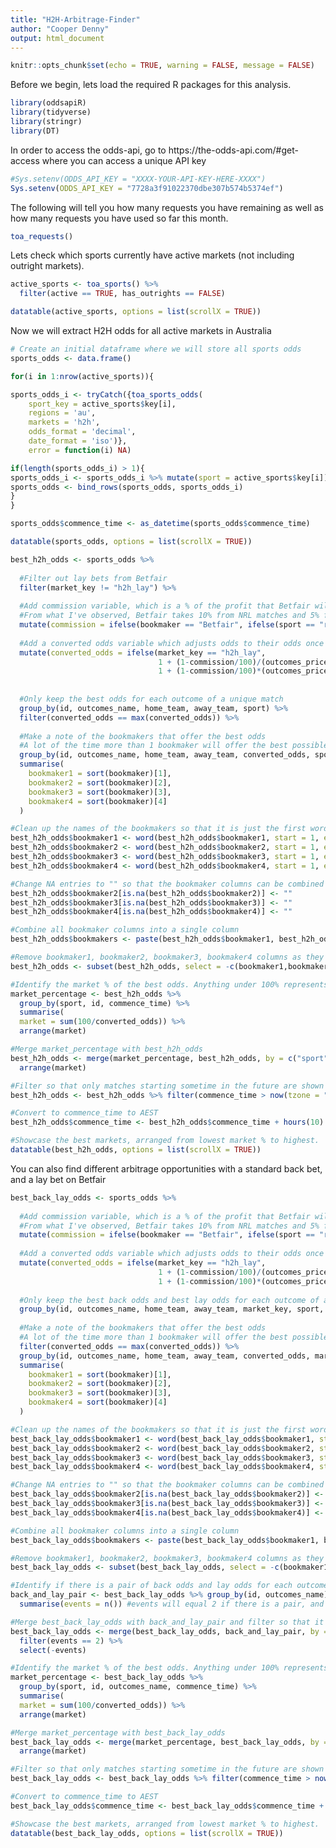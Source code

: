 ```yaml
---
title: "H2H-Arbitrage-Finder"
author: "Cooper Denny"
output: html_document
---
```


```r
knitr::opts_chunk$set(echo = TRUE, warning = FALSE, message = FALSE)
```

Before we begin, lets load the required R packages for this analysis. 
```r
library(oddsapiR)
library(tidyverse)
library(stringr)
library(DT)
```

In order to access the odds-api, go to https://the-odds-api.com/#get-access where you can access a unique API key

```r
#Sys.setenv(ODDS_API_KEY = "XXXX-YOUR-API-KEY-HERE-XXXX")
Sys.setenv(ODDS_API_KEY = "7728a3f91022370dbe307b574b5374ef")
```

The following will tell you how many requests you have remaining as well as how many requests you have used so far this month. 

```r
toa_requests()
```
Lets check which sports currently have active markets (not including outright markets).

```r
active_sports <- toa_sports() %>% 
  filter(active == TRUE, has_outrights == FALSE)

datatable(active_sports, options = list(scrollX = TRUE))
```

Now we will extract H2H odds for all active markets in Australia

```r
# Create an initial dataframe where we will store all sports odds
sports_odds <- data.frame()

for(i in 1:nrow(active_sports)){

sports_odds_i <- tryCatch({toa_sports_odds(
    sport_key = active_sports$key[i],
    regions = 'au',
    markets = 'h2h',
    odds_format = 'decimal',
    date_format = 'iso')}, 
    error = function(i) NA)

if(length(sports_odds_i) > 1){
sports_odds_i <- sports_odds_i %>% mutate(sport = active_sports$key[i])
sports_odds <- bind_rows(sports_odds, sports_odds_i)
}
}

sports_odds$commence_time <- as_datetime(sports_odds$commence_time)
```

```r
datatable(sports_odds, options = list(scrollX = TRUE))
```

```r
best_h2h_odds <- sports_odds %>% 
  
  #Filter out lay bets from Betfair
  filter(market_key != "h2h_lay") %>%
  
  #Add commission variable, which is a % of the profit that Betfair will take from the winnings. 
  #From what I've observed, Betfair takes 10% from NRL matches and 5% from all other sporting events
  mutate(commission = ifelse(bookmaker == "Betfair", ifelse(sport == "rugbyleague_nrl", 10, 5), 0)) %>%
  
  #Add a converted odds variable which adjusts odds to their odds once commission is taken into account
  mutate(converted_odds = ifelse(market_key == "h2h_lay", 
                                 1 + (1-commission/100)/(outcomes_price-1), 
                                 1 + (1-commission/100)*(outcomes_price-1))) %>%
  
  
  #Only keep the best odds for each outcome of a unique match
  group_by(id, outcomes_name, home_team, away_team, sport) %>%
  filter(converted_odds == max(converted_odds)) %>% 
  
  #Make a note of the bookmakers that offer the best odds
  #A lot of the time more than 1 bookmaker will offer the best possible odds you can find. I will note a maximum of 4. 
  group_by(id, outcomes_name, home_team, away_team, converted_odds, sport, commence_time) %>%
  summarise(
    bookmaker1 = sort(bookmaker)[1],
    bookmaker2 = sort(bookmaker)[2],
    bookmaker3 = sort(bookmaker)[3],
    bookmaker4 = sort(bookmaker)[4]
  ) 

#Clean up the names of the bookmakers so that it is just the first word of the bookmaker
best_h2h_odds$bookmaker1 <- word(best_h2h_odds$bookmaker1, start = 1, end = 1)
best_h2h_odds$bookmaker2 <- word(best_h2h_odds$bookmaker2, start = 1, end = 1)
best_h2h_odds$bookmaker3 <- word(best_h2h_odds$bookmaker3, start = 1, end = 1)
best_h2h_odds$bookmaker4 <- word(best_h2h_odds$bookmaker4, start = 1, end = 1)

#Change NA entries to "" so that the bookmaker columns can be combined
best_h2h_odds$bookmaker2[is.na(best_h2h_odds$bookmaker2)] <- ""
best_h2h_odds$bookmaker3[is.na(best_h2h_odds$bookmaker3)] <- ""
best_h2h_odds$bookmaker4[is.na(best_h2h_odds$bookmaker4)] <- ""

#Combine all bookmaker columns into a single column
best_h2h_odds$bookmakers <- paste(best_h2h_odds$bookmaker1, best_h2h_odds$bookmaker2, best_h2h_odds$bookmaker3, best_h2h_odds$bookmaker4)

#Remove bookmaker1, bookmaker2, bookmaker3, bookmaker4 columns as they are now redundant
best_h2h_odds <- subset(best_h2h_odds, select = -c(bookmaker1,bookmaker2,bookmaker3,bookmaker4))

#Identify the market % of the best odds. Anything under 100% represents an arbitrage opportunity
market_percentage <- best_h2h_odds %>% 
  group_by(sport, id, commence_time) %>% 
  summarise(
  market = sum(100/converted_odds)) %>% 
  arrange(market)

#Merge market_percentage with best_h2h_odds
best_h2h_odds <- merge(market_percentage, best_h2h_odds, by = c("sport", "id", "commence_time")) %>% 
  arrange(market)

#Filter so that only matches starting sometime in the future are shown (removes live matches)
best_h2h_odds <- best_h2h_odds %>% filter(commence_time > now(tzone = "zulu"))

#Convert to commence_time to AEST
best_h2h_odds$commence_time <- best_h2h_odds$commence_time + hours(10)

#Showcase the best markets, arranged from lowest market % to highest. 
datatable(best_h2h_odds, options = list(scrollX = TRUE))
```

You can also find different arbitrage opportunities with a standard back bet, and a lay bet on Betfair 

```r
best_back_lay_odds <- sports_odds %>% 
  
  #Add commission variable, which is a % of the profit that Betfair will take from the winnings. 
  #From what I've observed, Betfair takes 10% from NRL matches and 5% from all other sporting events
  mutate(commission = ifelse(bookmaker == "Betfair", ifelse(sport == "rugbyleague_nrl", 10, 5), 0)) %>%
  
  #Add a converted odds variable which adjusts odds to their odds once commission is taken into account
  mutate(converted_odds = ifelse(market_key == "h2h_lay", 
                                 1 + (1-commission/100)/(outcomes_price-1), 
                                 1 + (1-commission/100)*(outcomes_price-1))) %>%
  
  #Only keep the best back odds and best lay odds for each outcome of a unique match
  group_by(id, outcomes_name, home_team, away_team, market_key, sport, commence_time) %>%
  
  #Make a note of the bookmakers that offer the best odds
  #A lot of the time more than 1 bookmaker will offer the best possible back odds you can find. I will note a maximum of 4. 
  filter(converted_odds == max(converted_odds)) %>% 
  group_by(id, outcomes_name, home_team, away_team, converted_odds, market_key, sport, commence_time, outcomes_price) %>%
  summarise(
    bookmaker1 = sort(bookmaker)[1],
    bookmaker2 = sort(bookmaker)[2],
    bookmaker3 = sort(bookmaker)[3],
    bookmaker4 = sort(bookmaker)[4]
  ) 

#Clean up the names of the bookmakers so that it is just the first word of the bookmaker
best_back_lay_odds$bookmaker1 <- word(best_back_lay_odds$bookmaker1, start = 1, end = 1)
best_back_lay_odds$bookmaker2 <- word(best_back_lay_odds$bookmaker2, start = 1, end = 1)
best_back_lay_odds$bookmaker3 <- word(best_back_lay_odds$bookmaker3, start = 1, end = 1)
best_back_lay_odds$bookmaker4 <- word(best_back_lay_odds$bookmaker4, start = 1, end = 1)

#Change NA entries to "" so that the bookmaker columns can be combined
best_back_lay_odds$bookmaker2[is.na(best_back_lay_odds$bookmaker2)] <- ""
best_back_lay_odds$bookmaker3[is.na(best_back_lay_odds$bookmaker3)] <- ""
best_back_lay_odds$bookmaker4[is.na(best_back_lay_odds$bookmaker4)] <- ""

#Combine all bookmaker columns into a single column
best_back_lay_odds$bookmakers <- paste(best_back_lay_odds$bookmaker1, best_back_lay_odds$bookmaker2, best_back_lay_odds$bookmaker3, best_back_lay_odds$bookmaker4)

#Remove bookmaker1, bookmaker2, bookmaker3, bookmaker4 columns as they are now redundant
best_back_lay_odds <- subset(best_back_lay_odds, select = -c(bookmaker1,bookmaker2,bookmaker3,bookmaker4))

#Identify if there is a pair of back odds and lay odds for each outcome in a unique match 
back_and_lay_pair <- best_back_lay_odds %>% group_by(id, outcomes_name) %>%
  summarise(events = n()) #events will equal 2 if there is a pair, and 1 if there isn't a pair

#Merge best_back_lay_odds with back_and_lay_pair and filter so that it only includes outcomes that have a pair of back odds and lay odds
best_back_lay_odds <- merge(best_back_lay_odds, back_and_lay_pair, by = c("id", "outcomes_name")) %>% 
  filter(events == 2) %>% 
  select(-events)

#Identify the market % of the best odds. Anything under 100% represents an arbitrage opportunity
market_percentage <- best_back_lay_odds %>% 
  group_by(sport, id, outcomes_name, commence_time) %>% 
  summarise(
  market = sum(100/converted_odds)) %>% 
  arrange(market)

#Merge market_percentage with best_back_lay_odds
best_back_lay_odds <- merge(market_percentage, best_back_lay_odds, by = c("sport", "id", "outcomes_name", "commence_time")) %>% 
  arrange(market) 

#Filter so that only matches starting sometime in the future are shown (removes live matches)
best_back_lay_odds <- best_back_lay_odds %>% filter(commence_time > now(tzone = "zulu"))

#Convert to commence_time to AEST
best_back_lay_odds$commence_time <- best_back_lay_odds$commence_time + hours(10)

#Showcase the best markets, arranged from lowest market % to highest. 
datatable(best_back_lay_odds, options = list(scrollX = TRUE))
```
